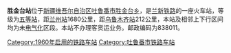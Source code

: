 {{Infobox China railway station 
 |车站名称=胜金台站
 |车站位置=[[新疆维吾尔自治区|新疆维吾尔自治区]][[吐鲁番市|吐鲁番市]][[胜金台乡|胜金台乡]]
 |归属=[[乌鲁木齐铁路局|乌鲁木齐铁路局]] 
 |线路=[[兰新铁路|兰新铁路]] 
 |车站等级=[[五等站_(中国)|五等站]] 
}}
'''胜金台站'''位于[[新疆维吾尔自治区|新疆维吾尔自治区]][[吐鲁番市|吐鲁番市]][[胜金台乡|胜金台乡]]，是[[兰新铁路|兰新铁路]]的一座火车站，等级为[[五等站_(中国)|五等站]]，距[[兰州站|兰州站]]1680公里，距[[乌鲁木齐站|乌鲁木齐站]]212公里，本站及相邻上下行区间均为未[[电气化|电气化]]区段。本站不办理客货运业务。邮政编码为838011。

{{Start rail box|[[中国铁路|中国铁路]]}} 
{{s-inop|[[火焰山站|火焰山]]}} 
{{s-line|[[兰新铁路|兰新铁路]]}} 
{{s-inop|[[七泉湖站|七泉湖]]}} 
{{End box}} 
 
{{兰新铁路}} 
[[Category:1960年启用的铁路车站|Category:1960年启用的铁路车站]] 
[[Category:吐鲁番市铁路车站|Category:吐鲁番市铁路车站]]